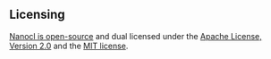 ## Licensing

[Nanocl is open-source](https://github.com/next-hat.com/nanocl) and dual licensed under the [Apache License, Version 2.0](https://github.com/next-hat/nanocl/blob/nightly/LICENSE-APACHE) and the [MIT license](https://github.com/next-hat/nanocl/blob/nightly/LICENSE-MIT).
